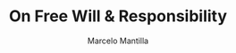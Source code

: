 ---
title: On Free Will & Responsibility
subtitle:
summary: A reflection on the relationship between free will and responsibility, and how they influence our understanding of personal growth.
author: Marcelo Mantilla
duration: 6
created: 2024-03-17
updated: 2024-03-17
---